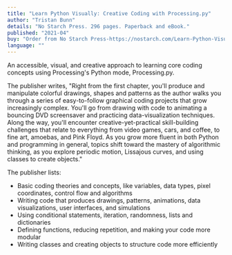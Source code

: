```yaml
---
title: "Learn Python Visually: Creative Coding with Processing.py"
author: "Tristan Bunn"
details: "No Starch Press. 296 pages. Paperback and eBook."
published: "2021-04"
buy: "Order from No Starch Press-https://nostarch.com/Learn-Python-Visually,Order from Amazon-https://www.amazon.com/Learn-Python-Visually-Tristan-Bunn/dp/1718500963"
language: ""
---
```


An accessible, visual, and creative approach to learning core coding concepts using Processing's Python mode, Processing.py.

The publisher writes, "Right from the first chapter, you'll produce and manipulate colorful drawings, shapes and patterns as the author walks you through a series of easy-to-follow graphical coding projects that grow increasingly complex. You'll go from drawing with code to animating a bouncing DVD screensaver and practicing data-visualization techniques. Along the way, you'll encounter creative-yet-practical skill-building challenges that relate to everything from video games, cars, and coffee, to fine art, amoebas, and Pink Floyd. As you grow more fluent in both Python and programming in general, topics shift toward the mastery of algorithmic thinking, as you explore periodic motion, Lissajous curves, and using classes to create objects."
 
The publisher lists:

- Basic coding theories and concepts, like variables, data types, pixel coordinates, control flow and algorithms
- Writing code that produces drawings, patterns, animations, data visualizations, user interfaces, and simulations
- Using conditional statements, iteration, randomness, lists and dictionaries
- Defining functions, reducing repetition, and making your code more modular
- Writing classes and creating objects to structure code more efficiently 
